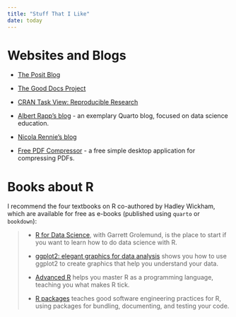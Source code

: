 ```yaml
---
title: "Stuff That I Like"
date: today
---
```


# Websites and Blogs

-   [The Posit Blog](https://posit.co/blog/)

-   [The Good Docs Project](https://thegooddocsproject.dev/)

-   [CRAN Task View: Reproducible Research](https://cran.r-project.org/web/views/ReproducibleResearch.html)

-   [Albert Rapp's blog](https://albert-rapp.de/) - an exemplary Quarto blog, focused on data science education.

-   [Nicola Rennie's blog](https://nrennie.rbind.io/blog/)

-   [Free PDF Compressor](https://www.freepdfcompressor.com/) - a free simple desktop application for compressing PDFs.

# Books about R

I recommend the four textbooks on R co-authored by Hadley Wickham, which are available for free as e-books (published using `quarto` or `bookdown`):

> -   [R for Data Science](https://r4ds.hadley.nz/), with Garrett Grolemund, is the place to start if you want to learn how to do data science with R.
>
> -   [ggplot2: elegant graphics for data analysis](https://ggplot2-book.org/) shows you how to use ggplot2 to create graphics that help you understand your data.
>
> -   [Advanced R](http://adv-r.hadley.nz/) helps you master R as a programming language, teaching you what makes R tick.
>
> -   [R packages](http://r-pkgs.org/) teaches good software engineering practices for R, using packages for bundling, documenting, and testing your code.
